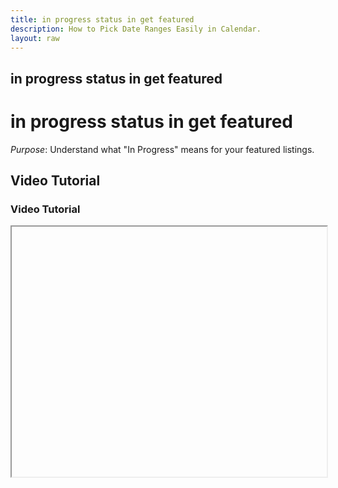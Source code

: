 ```yaml
---
title: in progress status in get featured
description: How to Pick Date Ranges Easily in Calendar.
layout: raw
---
```



<div className="mdx-content">

## in progress status in get featured

<h1 className="text-3xl font-bold text-gray-900 mb-4">in progress status in get featured</h1>  

*Purpose*: Understand what "In Progress" means for your featured listings.

## Video Tutorial

<h3 className="text-xl font-medium text-gray-800 mb-2">Video Tutorial</h3>

<iframe
  width="100%"
  height="400"
  title="In progress status tutorial"
  allowFullScreen
  className="rounded-lg"
/>

---

## Steps:

<h2 className="text-2xl font-semibold text-gray-800 mt-8 mb-4">Step-by-step Instructions</h2>

❶ **Live Campaign**  
When the featured listing is currently live (between start and end dates), the status changes to **"In Progress"**.

❷ **Go to Get Featured**  
Visit the **Get Featured** tab to view it.

❸ **Filter Listings**  
Use the **Status Filter** to view only **"In Progress"** campaigns.

---

**Tip for First-Time Users**:  
"In Progress" means your promotion is active right now. Keep an eye on performance and engagement.

<div className="space-y-4 mt-6">

<div className="my-10 border-t border-gray-200" />

## More questions about this

<h3 className="text-xl font-semibold text-black mb-4 mt-10"> More questions about this?</h3>
</div>
<div className="space-y-4 mt-6">
  <details className="bg-white rounded-md p-4 border border-gray-300">
  <summary
    className="font-medium text-base text-gray-900"
    style={{
      backgroundColor: 'transparent',
      outline: 'none',
      cursor: 'pointer',
      userSelect: 'none',
      listStyle: 'none',
    }}
  >How long does it stay In Progress?</summary>
   <p className="mt-2 text-sm text-gray-700">
      It stays "In Progress" from the start date until the end date you selected during setup.
    </p>
  </details>

  <details className="bg-white rounded-md p-4 border border-gray-300">
  <summary
    className="font-medium text-base text-gray-900"
    style={{
      backgroundColor: 'transparent',
      outline: 'none',
      cursor: 'pointer',
      userSelect: 'none',
      listStyle: 'none',
    }}
  >Can I extend the campaign?</summary>
    <p className="mt-2 text-sm text-gray-700">
      No, but you can submit a new request once the current one ends.
    </p>
  </details>
</div>
</div>

---

<div className="space-y-4 mt-6">

<div className="my-10 border-t border-gray-200" />

<div className="mdx-content mt-10">

Was this article helpful?

<div style={{ display: 'flex', gap: '1rem' }}>
  <button style={{ padding: '0.5rem', borderRadius: '9999px', backgroundColor: '#f0f0f0' }}>
    👍
  </button>
  <button style={{ padding: '0.5rem', borderRadius: '9999px', backgroundColor: '#f0f0f0' }}>
    👎
  </button>
</div>
</div>

---
</div>
